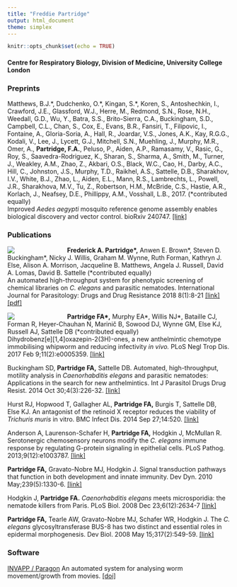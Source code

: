 ```yaml
---
title: "Freddie Partridge"
output: html_document
theme: simplex
---
```


```r
knitr::opts_chunk$set(echo = TRUE)
```
#### Centre for Respiratory Biology, Division of Medicine, University College London

### Preprints

Matthews, B.J.\*, Dudchenko, O.\*, Kingan, S.\*, Koren, S., Antoshechkin, I., Crawford, J.E., Glassford, W.J., Herre, M., Redmond, S.N., Rose, N.H., Weedall, G.D., Wu, Y., Batra, S.S., Brito-Sierra, C.A., Buckingham, S.D., Campbell, C.L., Chan, S., Cox, E., Evans, B.R., Fansiri, T., Filipovic, I., Fontaine, A., Gloria-Soria, A., Hall, R., Joardar, V.S., Jones, A.K., Kay, R.G.G., Kodali, V., Lee, J., Lycett, G.J., Mitchell, S.N., Muehling, J., Murphy, M.R., Omer, A., **Partridge, F.A.**, Peluso, P., Aiden, A.P., Ramasamy, V., Rasic, G., Roy, S., Saavedra-Rodriguez, K., Sharan, S., Sharma, A., Smith, M., Turner, J., Weakley, A.M., Zhao, Z., Akbari, O.S., Black, W.C., Cao, H., Darby, A.C., Hill, C., Johnston, J.S., Murphy, T.D., Raikhel, A.S., Sattelle, D.B., Sharakhov, I.V., White, B.J., Zhao, L., Aiden, E.L., Mann, R.S., Lambrechts, L., Powell, J.R., Sharakhova, M.V., Tu, Z., Robertson, H.M., McBride, C.S., Hastie, A.R., Korlach, J., Neafsey, D.E., Phillippy, A.M., Vosshall, L.B., 2017. (\*contributed equally)  
Improved _Aedes aegypti_ mosquito reference genome assembly enables biological discovery and vector control. bioRxiv 240747. [[link]](https://doi.org/10.1101/240747)


### Publications
<div class="well clearfix">
<div style="width:120px; float:left; padding-right:15px">![](images/invapp-paragon_s.png)</div>
**Frederick A. Partridge\*,** Anwen E. Brown\*, Steven D. Buckingham\*, Nicky J. Willis, Graham M. Wynne, Ruth Forman, Kathryn J. Else, Alison A. Morrison, Jacqueline B. Matthews, Angela J. Russell, David A. Lomas, David B. Sattelle (\*contributed equally)  
An automated high-throughput system for phenotypic screening of chemical libraries on _C. elegans_ and parasitic nematodes. International Journal for Parasitology: Drugs and Drug Resistance 2018 8(1):8-21 [[link]](https://doi.org/10.1016/j.ijpddr.2017.11.004) [[pdf]](pdfs/partridge2018ijpddr.pdf)
</div>
<div class="well clearfix">
<div style="width:120px; float:left; padding-right:15px">![](images/trichuris_s.jpg)</div>
**Partridge FA\*,** Murphy EA\*, Willis NJ\*, Bataille CJ, Forman R, Heyer-Chauhan N,
Marinič B, Sowood DJ, Wynne GM, Else KJ, Russell AJ, Sattelle DB (\*contributed equally)  
Dihydrobenz[e][1,4]oxazepin-2(3H)-ones, a new anthelmintic chemotype immobilising
whipworm and reducing infectivity _in vivo._
PLoS Negl Trop Dis. 2017 Feb
9;11(2):e0005359.
[[link]](http://dx.doi.org/10.1371/journal.pntd.0005359)
</div>

Buckingham SD, **Partridge FA,** Sattelle DB. Automated, high-throughput, motility
analysis in _Caenorhabditis elegans_ and parasitic nematodes: Applications in the
search for new anthelmintics. Int J Parasitol Drugs Drug Resist. 2014 Oct
30;4(3):226-32.
[[link]](http://dx.doi.org/10.1016/j.ijpddr.2014.10.004)

Hurst RJ, Hopwood T, Gallagher AL, **Partridge FA,** Burgis T, Sattelle DB, Else
KJ. An antagonist of the retinoid X receptor reduces the viability of _Trichuris
muris_ in vitro. BMC Infect Dis. 2014 Sep 27;14:520.
[[link]](http://dx.doi.org/10.1186/1471-2334-14-520)

Anderson A, Laurenson-Schafer H, **Partridge FA,** Hodgkin J, McMullan R.
Serotonergic chemosensory neurons modify the _C. elegans_ immune response by
regulating G-protein signaling in epithelial cells. PLoS Pathog.
2013;9(12):e1003787.
[[link]](http://dx.doi.org/10.1371/journal.ppat.1003787)

**Partridge FA,** Gravato-Nobre MJ, Hodgkin J. Signal transduction pathways that
function in both development and innate immunity. Dev Dyn. 2010
May;239(5):1330-6.
[[link]](http://dx.doi.org/10.1002/dvdy.22232)

Hodgkin J, **Partridge FA.** _Caenorhabditis elegans_ meets microsporidia: the
nematode killers from Paris. PLoS Biol. 2008 Dec 23;6(12):2634-7
[[link]](http://dx.doi.org/10.1371/journal.pbio.1000005)

**Partridge FA,** Tearle AW, Gravato-Nobre MJ, Schafer WR, Hodgkin J. The _C.
elegans_ glycosyltransferase BUS-8 has two distinct and essential roles in
epidermal morphogenesis. Dev Biol. 2008 May 15;317(2):549-59.
[[link]](http://dx.doi.org/10.1016/j.ydbio.2008.02.060)

### Software
[INVAPP / Paragon](https://github.com/fpartridge/invapp-paragon) 
An automated system for analysing worm movement/growth from movies. [[doi]](http://doi.org/10.5281/zenodo.1064045)

